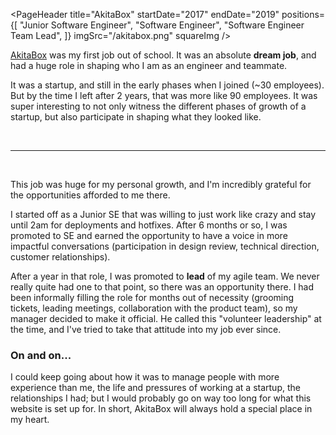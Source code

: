 
<PageHeader
  title="AkitaBox"
  startDate="2017"
  endDate="2019"
  positions={[
    "Junior Software Engineer",
    "Software Engineer",
    "Software Engineer Team Lead",
  ]}
  imgSrc="/akitabox.png"
  squareImg
/>

[AkitaBox](https://home.akitabox.com/) was my first job out of school. It was an absolute **dream job**, and had a huge role in shaping who I am as an engineer and teammate.

It was a startup, and still in the early phases when I joined (~30 employees). But by the time I left after 2 years, that was more like 90 employees. It was super interesting to not only witness the different phases of growth of a startup, but also participate in shaping what they looked like.

<br />
<hr />
<br />

This job was huge for my personal growth, and I'm incredibly grateful for the opportunities afforded to me there.

I started off as a Junior SE that was willing to just work like crazy and stay until 2am for deployments and hotfixes. After 6 months or so, I was promoted to SE and earned the opportunity to have a voice in more impactful conversations (participation in design review, technical direction, customer relationships).

After a year in that role, I was promoted to **lead** of my agile team. We never really quite had one to that point, so there was an opportunity there. I had been informally filling the role for months out of necessity (grooming tickets, leading meetings, collaboration with the product team), so my manager decided to make it official. He called this "volunteer leadership" at the time, and I've tried to take that attitude into my job ever since.

### On and on...

I could keep going about how it was to manage people with more experience than me, the life and pressures of working at a startup, the relationships I had; but I would probably go on way too long for what this website is set up for. In short, AkitaBox will always hold a special place in my heart.
